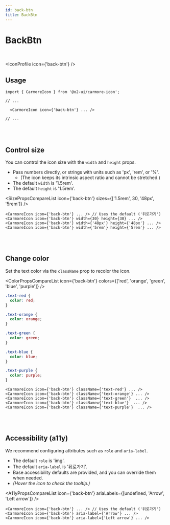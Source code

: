 ```yaml
---
id: back-btn
title: BackBtn
---
```




# BackBtn

<br />

<IconProfile icon={'back-btn'} />

## Usage

```tsx
import { CarmoreIcon } from '@o2-ui/carmore-icon';

// ...

  <CarmoreIcon icon={'back-btn'} ... />

// ...
```

<br />
<br />

## Control size

You can control the icon size with the `width` and `height` props.

- Pass numbers directly, or strings with units such as 'px', 'rem', or '%'.
  - (The icon keeps its intrinsic aspect ratio and cannot be stretched.)
- The default `width` is '1.5rem'.
- The default `height` is '1.5rem'.

<SizePropsCompareList icon={'back-btn'} sizes={['1.5rem', 30, '48px', '5rem']} />

```tsx
<CarmoreIcon icon={'back-btn'} ... /> // Uses the default ('뒤로가기')
<CarmoreIcon icon={'back-btn'} width={30} height={30} ... />
<CarmoreIcon icon={'back-btn'} width={'48px'} height={'48px'} ... />
<CarmoreIcon icon={'back-btn'} width={'5rem'} height={'5rem'} ... />
```

<br />
<br />

## Change color

Set the text color via the `className` prop to recolor the icon.

<ColorPropsCompareList icon={'back-btn'} colors={['red', 'orange', 'green', 'blue', 'purple']} />

```css
.text-red {
  color: red;
}

.text-orange {
  color: orange;
}

.text-green {
  color: green;
}

.text-blue {
  color: blue;
}

.text-purple {
  color: purple;
}
```

```tsx
<CarmoreIcon icon={'back-btn'} className={'text-red'} ... />
<CarmoreIcon icon={'back-btn'} className={'text-orange'} ... />
<CarmoreIcon icon={'back-btn'} className={'text-green'}  ... />
<CarmoreIcon icon={'back-btn'} className={'text-blue'}  ... />
<CarmoreIcon icon={'back-btn'} className={'text-purple'}  ... />
```

<br />
<br />

## Accessibility (a11y)

We recommend configuring attributes such as `role` and `aria-label`.

- The default `role` is 'img'.
- The default `aria-label` is '뒤로가기'.
- Base accessibility defaults are provided, and you can override them when needed.
- _(Hover the icon to check the tooltip.)_

<A11yPropsCompareList icon={'back-btn'} ariaLabels={[undefined, 'Arrow', 'Left arrow']} />

```tsx
<CarmoreIcon icon={'back-btn'} ... /> // Uses the default ('뒤로가기')
<CarmoreIcon icon={'back-btn'} aria-label={'Arrow'} ... />
<CarmoreIcon icon={'back-btn'} aria-label={'Left arrow'} ... />
```
